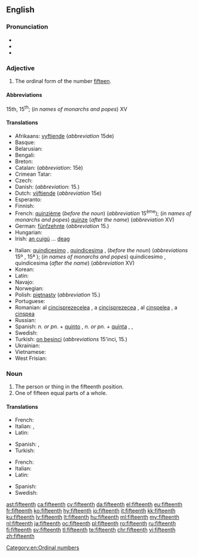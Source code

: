 ==English==
{{ordinalbox|en|14th|15th|16th|fourteenth|sixteenth|card=fifteen}}

===Pronunciation===
* {{IPA|/ˌfɪfˈtiːnθ/}}
* {{rhymes|iːnθ}}
* {{hyphenation|fif|teenth|lang=en}}

===Adjective===
{{en-adj|-}}

# The ordinal form of the number [[fifteen]].

====Abbreviations====
15th, 15<sup>th</sup>; (''in names of monarchs and popes'') XV

====Translations====
{{trans-top|ordinal form of number fifteen}}
* Afrikaans: [[vyftiende]] (''abbreviation'' 15de)
* Basque: {{t|eu|hamabosgarren}}
* Belarusian: {{t|be|пятна́ццаты|m|sc=Cyrl}}
* Bengali: {{t|bn|পঞ্চদশ}}
* Breton: {{t+|br|pemzekvet}}
* Catalan: {{t+|ca|quinzè|m}} (''abbreviation'': 15è)
* Crimean Tatar: {{t|crh|on beşinci}}
* Czech: {{t|cs|patnáctý}}
* Danish: {{t+|da|femtende}} (''abbreviation'': 15.)
* Dutch: [[vijftiende]] (''abbreviation'' 15e)
* Esperanto: {{t|eo|dek kvina}}
* Finnish: {{t|fi|viidestoista}}
* French: [[quinzième]] (''before the noun'') (''abbreviation'' 15<sup>ème</sup>); (''in names of monarchs and popes'') [[quinze]] (''after the name'') (''abbreviation'' XV)
* German: [[fünfzehnte]] (''abbreviation'' 15.)
* Hungarian: {{t+|hu|tizenötödik}}
* Irish: [[an cuigú]] ... [[deag]]
{{trans-mid}}
* Italian: [[quindicesimo]] {{g|m}}, [[quindicesima]] {{g|f}}, (''before the noun'') (''abbreviations'' 15º {{g|m}}, 15ª {{g|f}}); (''in names of monarchs and popes'') quindicesimo {{g|m}}, quindicesima {{g|f}} (''after the name'') (''abbreviation'' XV)
* Korean: {{t+|ko|열다섯째|tr=yeoldaseosjjae|sc=Hang}}
* Latin: {{t|la|quintus decimus}}
* Navajo: {{t|nv|ashdlaʼáadah góneʼ}}
* Norwegian: {{t|no|femtende}}
* Polish: [[piętnasty]] (''abbreviation'' 15.)
* Portuguese: {{t|pt|décimo quinto}}
* Romanian: al [[cincisprezecelea]] {{g|m}}, a [[cincisprezecea]] {{g|f}}, al [[cinșpelea]] {{qualifier|m, informal}}, a [[cinșpea]] {{qualifier|f, informal}}
* Russian: {{t+|ru|пятнадцатый|tr=p'atnádcatyj}}
* Spanish: ''n. or pn.'' + [[quinto]] {{g|m}}, ''n. or pn.'' + [[quinta]] {{g|f}}, {{t+|es|decimoquinto|m}}, {{t|es|decimoquinta|f}}
* Swedish: {{t+|sv|femtionde}}
* Turkish: [[on beşinci]] (''abbreviations'' 15'inci, 15.)
* Ukrainian: {{t+|uk|п'ятна́дцятий|m|sc=Cyrl}}
* Vietnamese: {{t|vi|thứ mười lăm}}
* West Frisian: {{t|fy|fyftjinde}}
{{trans-bottom}}

===Noun===
{{en-noun}}

# The person or thing in the fifteenth position.
# One of fifteen equal parts of a whole.

====Translations====
{{trans-top|person or thing in the fifteenth position}}
* French: {{t+|fr|quinzième|m|f}}
* Italian: {{t+|it|quindicesimo|m}}, {{t|it|quindicesima|f}}
* Latin: {{t|la|quintus decimus}}
{{trans-mid}}
* Spanish: {{t+|es|decimoquinto|m}}, {{t|es|decimoquinta|f}}
* Turkish: {{t|tr|on beşinci}}
{{trans-bottom}}

{{trans-top|one of fifteen equal parts}}
* French: {{t+|fr|quinzième|m}}
* Italian: {{t+|it|quindicesimo|m}}
* Latin: {{t|la|quintum decimum|n}}
{{trans-mid}}
* Spanish: {{t+|es|quinceavo|m}}
* Swedish: {{t+|sv|femtondel}}
{{trans-bottom}}

[[Category:en:Ordinal numbers]]

[[ast:fifteenth]]
[[ca:fifteenth]]
[[cy:fifteenth]]
[[da:fifteenth]]
[[el:fifteenth]]
[[eu:fifteenth]]
[[fr:fifteenth]]
[[ko:fifteenth]]
[[hy:fifteenth]]
[[io:fifteenth]]
[[it:fifteenth]]
[[kk:fifteenth]]
[[ku:fifteenth]]
[[lv:fifteenth]]
[[lt:fifteenth]]
[[hu:fifteenth]]
[[ml:fifteenth]]
[[my:fifteenth]]
[[nl:fifteenth]]
[[ja:fifteenth]]
[[oc:fifteenth]]
[[pl:fifteenth]]
[[ro:fifteenth]]
[[ru:fifteenth]]
[[fi:fifteenth]]
[[sv:fifteenth]]
[[tl:fifteenth]]
[[te:fifteenth]]
[[chr:fifteenth]]
[[vi:fifteenth]]
[[zh:fifteenth]]